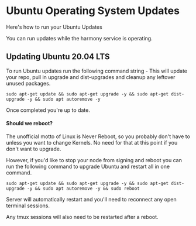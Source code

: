 # Ubuntu Operating System Updates
Here's how to run your Ubuntu Updates

You can run updates while the harmony service is operating.
## Updating Ubuntu 20.04 LTS
To run Ubuntu updates run the following command string - This will update your repo, pull in upgrade and dist-upgrades and cleanup any leftover unused packages.
```text
sudo apt-get update && sudo apt-get upgrade -y && sudo apt-get dist-upgrade -y && sudo apt autoremove -y
```
Once completed you're up to date.
#### Should we reboot?
The unofficial motto of Linux is Never Reboot, so you probably don't have to unless you want to change Kernels. No need for that at this point if you don't want to upgrade.

However, if you'd like to stop your node from signing and reboot you can run the following command to upgrade Ubuntu and restart all in one command.

```text
sudo apt-get update && sudo apt-get upgrade -y && sudo apt-get dist-upgrade -y && sudo apt autoremove -y && sudo reboot
```

Server will automatically restart and you'll need to reconnect any open terminal sessions.

Any tmux sessions will also need to be restarted after a reboot.